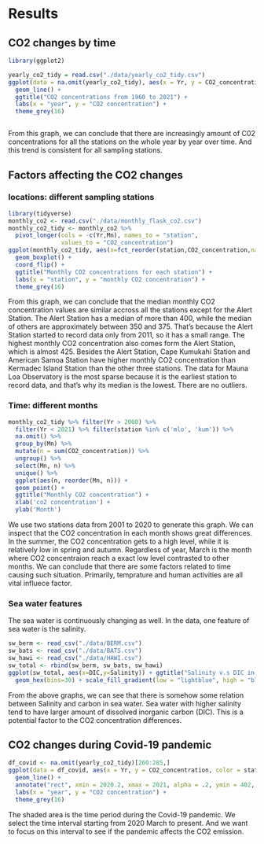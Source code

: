 # Results

## CO2 changes by time

```r
library(ggplot2)

yearly_co2_tidy = read.csv("./data/yearly_co2_tidy.csv")
ggplot(data = na.omit(yearly_co2_tidy), aes(x = Yr, y = CO2_concentration, color = station)) +
  geom_line() +
  ggtitle("CO2 concentrations from 1960 to 2021") +
  labs(x = "year", y = "CO2 concentration") + 
  theme_grey(16)
```
```r

```


From this graph, we can conclude that there are increasingly amount of C02 concentrations for all the stations on the whole year by year over time. And this trend is consistent for all sampling stations.


## Factors affecting the CO2 changes

### locations: different sampling stations

```r
library(tidyverse)
monthly_co2 <- read.csv("./data/monthly_flask_co2.csv")
monthly_co2_tidy <- monthly_co2 %>%
  pivot_longer(cols = -c(Yr,Mn), names_to = "station", 
               values_to = "CO2_concentration")
ggplot(monthly_co2_tidy, aes(x=fct_reorder(station,CO2_concentration,na.rm=TRUE), y=CO2_concentration)) +
  geom_boxplot() +
  coord_flip() +
  ggtitle("Monthly CO2 concentrations for each station") +
  labs(x = "station", y = "monthly CO2 concentration") + 
  theme_grey(16)
```

From this graph, we can conclude that the median monthly CO2 concentration values are similar accross all the stations except for the Alert Station. The Alert Station has a median of more than 400, while the median of others are approximately between 350 and 375. That's because the Alert Station started to record data only from 2011, so it has a small range. The highest monthly CO2 concentration also comes form the Alert Station, which is almost 425. Besides the Alert Station, Cape Kumukahi Station and American Samoa Station have higher monthly CO2 concentration than Kermadec Island Station than the other three stations. The data for Mauna Loa Observatory is the most sparse because it is the earliest station to record data, and that's why its median is the lowest. There are no outliers.

### Time: different months
```r
monthly_co2_tidy %>% filter(Yr > 2000) %>% 
  filter(Yr < 2021) %>% filter(station %in% c('mlo', 'kum')) %>% 
  na.omit() %>% 
  group_by(Mn) %>%
  mutate(n = sum(CO2_concentration)) %>%
  ungroup() %>% 
  select(Mn, n) %>% 
  unique() %>% 
  ggplot(aes(n, reorder(Mn, n))) +
  geom_point() +
  ggtitle("Monthly CO2 concentration") + 
  xlab('co2 concentration') +
  ylab('Month') 
```
We use two stations data from 2001 to 2020 to generate this graph. We can inspect that the CO2 concentration in each month shows great differences. In the summer, the CO2 concentration gets to a high level, while it is relatively low in spring and autumn. Regardless of year, March is the month where CO2 concentraion reach a exact low level contrasted to other months. We can conclude that there are some factors related to time causing such situation. Primarily, temprature and human activities are all vital influece factor.

### Sea water features

The sea water is continuously changing as well. In the data, one feature of sea water is the salinity. 

```r
sw_berm <- read_csv("./data/BERM.csv")
sw_bats <- read_csv("./data/BATS.csv")
sw_hawi <- read_csv("./data/HAWI.csv")
sw_total <- rbind(sw_berm, sw_bats, sw_hawi)
ggplot(sw_total, aes(x=DIC,y=Salinity)) + ggtitle("Salinity v.s DIC in BERM") + facet_wrap(~Station) +
  geom_hex(bins=30) + scale_fill_gradient(low = "lightblue", high = "blue")
```

From the above graphs, we can see that there is somehow some relation between Salinity and carbon in sea water. Sea water with higher salinity tend to have larger amount of dissolved inorganic carbon (DIC). This is a potential factor to the CO2 concentration differences.

## CO2 changes during Covid-19 pandemic

```r
df_covid <- na.omit(yearly_co2_tidy)[260:285,]
ggplot(data = df_covid, aes(x = Yr, y = CO2_concentration, color = station)) +
  geom_line() +
  annotate("rect", xmin = 2020.2, xmax = 2021, alpha = .2, ymin = 402, ymax = 422) +
  labs(x = "year", y = "CO2 concentration") + 
  theme_grey(16)
```

The shaded area is the time period during the Covid-19 pandemic. We select the time interval starting from 2020 March to present. And we want to focus on this interval to see if the pandemic affects the CO2 emission.
